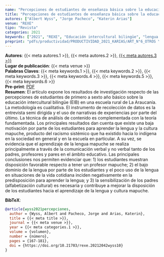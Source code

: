 ```yaml
---
name: "Percepciones de estudiantes de enseñanza básica sobre la educación intercultural bilingüe en La Araucanía, Chile"
title: "Percepciones de estudiantes de enseñanza básica sobre la educación intercultural bilingüe en La Araucanía, Chile"
autores: ["Albert Wyss", "Jorge Pacheco", "Katerin Arias"]
venue: "REXE"
tipo: "Revista"
categories: 2021
keywords: ["2021", "REXE", "Educación intercultural bilingüe", "lengua indígena", "cultura indígena", "percepción"]
preprint: "pdfs/productividad/PRODUCTIVIDAD_2021_KARIAS/ART_N°6_OTROS Y ARIAS-ORTEGA_REXE_2021_SCIELO.pdf"
---
```

**Autores**: {{< meta autores.1 >}}, {{< meta autores.2 >}}, [{{< meta autores.3 >}}](../members/current/Katerin Arias.qmd)    
**Lugar de publicación**: {{< meta venue >}}     
**Palabras Claves**: {{< meta keywords.1 >}}, {{< meta keywords.2 >}}, {{< meta keywords.3 >}}, {{< meta keywords.4 >}}, {{< meta keywords.5 >}}, {{< meta keywords.6 >}}    
**Pre-print**: [PDF](../{{< meta preprint >}})    
**Resumen**: El artículo expone los resultados de investigación respecto de las percepciones de estudiantes de primero a sexto año básico sobre la educación intercultural bilingüe (EIB) en una escuela rural de La Araucanía. La metodología es cualitativa. El instrumento de recolección de datos es la entrevista semi dirigida y el uso de narrativas de experiencias por parte del último. La técnica de análisis de contenido es complementada con la teoría fundamentada. Los principales resultados dan cuenta que existe una baja motivación por parte de los estudiantes para aprender la lengua y la cultura mapuche, producto del racismo sistémico que ha existido hacia lo indígena en la sociedad en general y en la escuela en particular. A su vez, se evidencia que el aprendizaje de la lengua mapuche se realiza principalmente a través de la comunicación verbal y no verbal tanto de los padres, profesores y pares en el ámbito educativo. Las principales conclusiones nos permiten evidenciar que: 1) los estudiantes muestran disposición favorable respecto a tener un profesor mapuche; 2) el bajo dominio de la lengua por parte de los estudiantes y el poco uso de la lengua en situaciones de la vida cotidiana inciden negativamente en la predisposición para aprender la lengua; y 3) la sensibilización de los padres (alfabetización cultural) es necesaria y contribuye a mejorar la disposición de los estudiantes hacia el aprendizaje de la lengua y cultura mapuche.


**BibTeX**:
```bibtex
@article{wyss2021percepciones,
  author = {Wyss, Albert and Pacheco, Jorge and Arias, Katerin},
  title = {{< meta title >}},
  journal = {{< meta venue >}},
  year = {{< meta categories.1 >}},
  volume = {volumen},
  number = {número},
  pages = {167-181},
  doi = {https://doi.org/10.21703/rexe.20212042wyss10}
}
```
